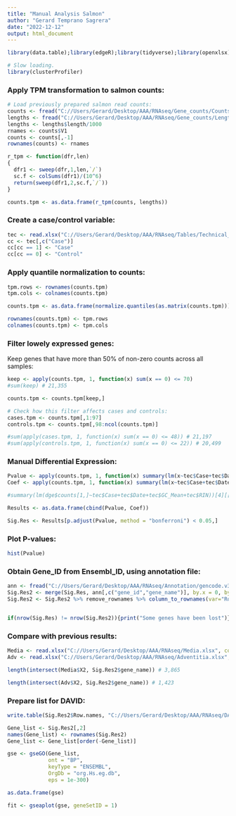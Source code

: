 ```yaml
---
title: "Manual Analysis Salmon"
author: "Gerard Temprano Sagrera"
date: "2022-12-12"
output: html_document
---
```


```r
library(data.table);library(edgeR);library(tidyverse);library(openxlsx);library(preprocessCore);library("org.Hs.eg.db");library(stats)
```

```r
# Slow loading.
library(clusterProfiler)
```

### Apply TPM transformation to salmon counts:

```r
# Load previously prepared salmon read counts:
counts <- fread("C://Users/Gerard/Desktop/AAA/RNAseq/Gene_counts/Counts.salmon.txt")
lengths <- fread("C://Users/Gerard/Desktop/AAA/RNAseq/Gene_counts/Lengths.txt")
lengths <- lengths$length/1000
rnames <- counts$V1
counts <- counts[,-1]
rownames(counts) <- rnames

r_tpm <- function(dfr,len)
{
  dfr1 <- sweep(dfr,1,len,`/`)
  sc.f <- colSums(dfr1)/(10^6)
  return(sweep(dfr1,2,sc.f,`/`))
}

counts.tpm <- as.data.frame(r_tpm(counts, lengths))
```

### Create a case/control variable:

```r
tec <- read.xlsx("C://Users/Gerard/Desktop/AAA/RNAseq/Tables/Technical_CompleteV2.xlsx")
cc <- tec[,c("Case")]
cc[cc == 1] <- "Case"
cc[cc == 0] <- "Control"
```

### Apply quantile normalization to counts:

```r
tpm.rows <- rownames(counts.tpm)
tpm.cols <- colnames(counts.tpm)

counts.tpm <- as.data.frame(normalize.quantiles(as.matrix(counts.tpm)))

rownames(counts.tpm) <- tpm.rows
colnames(counts.tpm) <- tpm.cols
```

### Filter lowely expressed genes:

Keep genes that have more than 50% of non-zero counts across all samples:
```r
keep <- apply(counts.tpm, 1, function(x) sum(x == 0) <= 70)
#sum(keep) # 21,355

counts.tpm <- counts.tpm[keep,]

# Check how this filter affects cases and controls:
cases.tpm <- counts.tpm[,1:97]
controls.tpm <- counts.tpm[,98:ncol(counts.tpm)]

#sum(apply(cases.tpm, 1, function(x) sum(x == 0) <= 48)) # 21,197
#sum(apply(controls.tpm, 1, function(x) sum(x == 0) <= 22)) # 20,499
```

### Manual Differential Expression:

```r
Pvalue <- apply(counts.tpm, 1, function(x) summary(lm(x~tec$Case+tec$Date+tec$GC_Mean+tec$RIN))[4][[1]][2,4])
Coef <- apply(counts.tpm, 1, function(x) summary(lm(x~tec$Case+tec$Date+tec$GC_Mean+tec$RIN))[4][[1]][2,1])

#summary(lm(dge$counts[1,]~tec$Case+tec$Date+tec$GC_Mean+tec$RIN))[4][[1]][2,4]
```

```r
Results <- as.data.frame(cbind(Pvalue, Coef))

Sig.Res <- Results[p.adjust(Pvalue, method = "bonferroni") < 0.05,]
```

### Plot P-values:

```r
hist(Pvalue)
```


### Obtain Gene_ID from Ensembl_ID, using annotation file:

```r
ann <- fread("C://Users/Gerard/Desktop/AAA/RNAseq/Annotation/gencode.v34.annotation.fixed.gtf.gz")
Sig.Res2 <- merge(Sig.Res, ann[,c("gene_id","gene_name")], by.x = 0, by.y = "gene_id")
Sig.Res2 <- Sig.Res2 %>% remove_rownames %>% column_to_rownames(var="Row.names")


if(nrow(Sig.Res) != nrow(Sig.Res2)){print("Some genes have been lost")}
```

### Compare with previous results:

```r
Media <- read.xlsx("C://Users/Gerard/Desktop/AAA/RNAseq/Media.xlsx", colNames = FALSE)
Adv <- read.xlsx("C://Users/Gerard/Desktop/AAA/RNAseq/Adventitia.xlsx", colNames = FALSE)

length(intersect(Media$X2, Sig.Res2$gene_name)) # 3,865

length(intersect(Adv$X2, Sig.Res2$gene_name)) # 1,423
```

### Prepare list for DAVID:

```r
write.table(Sig.Res2$Row.names, "C://Users/Gerard/Desktop/AAA/RNAseq/DAVID.List.txt", sep = "\t", quote = FALSE, row.names = FALSE, col.names = FALSE)
```


```r
Gene_list <- Sig.Res2[,2]
names(Gene_list) <- rownames(Sig.Res2)
Gene_list <- Gene_list[order(-Gene_list)]

gse <- gseGO(Gene_list,
             ont = "BP",
             keyType = "ENSEMBL",
             OrgDb = "org.Hs.eg.db",
             eps = 1e-300)
```

```r
as.data.frame(gse)
```


```r
fit <- gseaplot(gse, geneSetID = 1)
```












